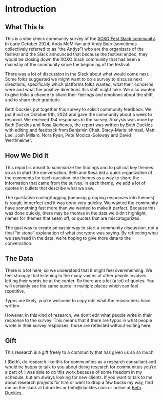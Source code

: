 
# Introduction

## What This Is 

This is a vibe check community survey of the [XOXO Fest Slack community](https://xoxofest.com/). In early October 2024, Andy McMillan and Andy Baio (sometimes collectively referred to as “the Andys”) who are the organizers of the festival and the Slack announced that because the festival ended, they would be closing down the XOXO Slack community that has been a mainstay of the community since the beginning of the festival. 

There was a lot of discussion in the Slack about what would come next. Some folks suggested we might want to do a survey to discuss next directions, specifically which platforms folks wanted, what their concerns were and what the positive directions this shift might take. We also wanted to give folks a chance to share their feelings and emotions about the shift and to share their gratitude. 


Beth Duckles put together this survey to solicit community feedback. We put it out on October 9th, 2024 and gave the community about a week to respond. We received 154 responses to the survey. Analysis was done by Beth Duckles and Rosa Quiñones, the report was written by Beth Duckles with editing and feedback from Benjamin Chait, Stacy-Marie Ishmael, Matt Lee, Josh Millard, Nora Ryan, Pete Modica-Soloway and David Werthheimer.  



## How We Did It

This report is meant to summarize the findings and to pull out key themes so as to start the conversation. Beth and Rosa did a quick organization of the comments for each question into themes as a way to share the information that came from the survey. In each theme, we add a lot of quotes in bullets that describe what we saw. 

The qualitative coding/tagging (meaning grouping responses into themes) is rough, imperfect and it was done very quickly. We wanted the community have something fast more than we wanted to make it perfect. Because this was done quickly, there may be themes in the data we didn't highlight, names for themes that seem off, or quotes that are miscatagorized. 

The goal was to create an easier way to start a community discussion, not a final "in stone" explanation of what everyone was saying. By reflecting what we saw/read in the data, we're hoping to give more data to the conversation. 


## The Data 

There is a lot here, so we understand that it might feel overwhelming. We feel strongly that listening to the many voices of other people involves letting their words be at the center. So there are a lot (a lot) of quotes. You will certainly see the same quote in multiple places which can feel repetitive.  

Typos are likely, you're welcome to copy edit what the researchers have written. 

However, in this kind of research, we don’t edit what people write in their response to the survey. This means that if there are typos in what people wrote in their survey responses, those are reflected without editing here. 

## Gift 

This research is a gift freely to a community that has given us so so much. 

I (Beth), do research like this for communities as a research consultant and would be happy to talk to you about doing research for communities you're a part of. I was able to do this work because of some freedom in my schedule, but am always looking for new clients. If you want to talk to me about research projects for hire or want to drop a few bucks my way, find me on the slack at bduckles or beth@duckles.com or online at [Beth Duckles](https://bethduckles.com/). 


